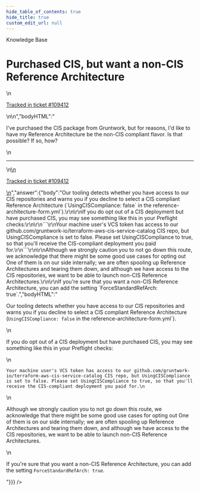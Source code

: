 ```yaml
---
hide_table_of_contents: true
hide_title: true
custom_edit_url: null
---
```



<CenterLayout>
<span className="searchCategory">Knowledge Base</span>
<h1>Purchased CIS, but want a non-CIS Reference Architecture</h1>
<GitHub discussion={{"id":"D_kwDOF8slf84ARJHr","number":575,"author":{"login":"pete0emerson"},"title":"Purchased CIS, but want a non-CIS Reference Architecture","body":"\nI've purchased the CIS package from Gruntwork, but for reasons, I'd like to have my Reference Architecture be the non-CIS compliant flavor. Is that possible? If so, how?\n\n---\n\n<ins datetime=\"2022-10-21T18:40:33Z\">\n  <p><a href=\"https://support.gruntwork.io/hc/requests/109412\">Tracked in ticket #109412</a></p>\n</ins>\n","bodyHTML":"<p dir=\"auto\">I've purchased the CIS package from Gruntwork, but for reasons, I'd like to have my Reference Architecture be the non-CIS compliant flavor. Is that possible? If so, how?</p>\n<hr>\n<ins datetime=\"2022-10-21T18:40:33Z\">\n  <p dir=\"auto\"><a href=\"https://support.gruntwork.io/hc/requests/109412\" rel=\"nofollow\">Tracked in ticket #109412</a></p>\n</ins>","answer":{"body":"Our tooling detects whether you have access to our CIS repositories and warns you if you decline to select a CIS compliant Reference Architecture (`UsingCISCompliance: false` in the reference-architecture-form.yml`).\r\n\r\nIf you do opt out of a CIS deployment but have purchased CIS, you may see something like this in your Preflight checks:\r\n\r\n```\r\nYour machine user's VCS token has access to our github.com/gruntwork-io/terraform-aws-cis-service-catalog CIS repo, but UsingCISCompliance is set to false. Please set UsingCISCompliance to true, so that you'll receive the CIS-compliant deployment you paid for.\r\n```\r\n\r\nAlthough we strongly caution you to not go down this route, we acknowledge that there might be some good use cases for opting out One of them is on our side internally; we are often spooling up Reference Architectures and tearing them down, and although we have access to the CIS repositories, we want to be able to launch non-CIS Reference Architectures.\r\n\r\nIf you're sure that you want a non-CIS Reference Architecture, you can add the setting `ForceStandardRefArch: true`.","bodyHTML":"<p dir=\"auto\">Our tooling detects whether you have access to our CIS repositories and warns you if you decline to select a CIS compliant Reference Architecture (<code class=\"notranslate\">UsingCISCompliance: false</code> in the reference-architecture-form.yml`).</p>\n<p dir=\"auto\">If you do opt out of a CIS deployment but have purchased CIS, you may see something like this in your Preflight checks:</p>\n<div class=\"snippet-clipboard-content notranslate position-relative overflow-auto\" data-snippet-clipboard-copy-content=\"Your machine user's VCS token has access to our github.com/gruntwork-io/terraform-aws-cis-service-catalog CIS repo, but UsingCISCompliance is set to false. Please set UsingCISCompliance to true, so that you'll receive the CIS-compliant deployment you paid for.\"><pre class=\"notranslate\"><code>Your machine user's VCS token has access to our github.com/gruntwork-io/terraform-aws-cis-service-catalog CIS repo, but UsingCISCompliance is set to false. Please set UsingCISCompliance to true, so that you'll receive the CIS-compliant deployment you paid for.\n</code></pre></div>\n<p dir=\"auto\">Although we strongly caution you to not go down this route, we acknowledge that there might be some good use cases for opting out One of them is on our side internally; we are often spooling up Reference Architectures and tearing them down, and although we have access to the CIS repositories, we want to be able to launch non-CIS Reference Architectures.</p>\n<p dir=\"auto\">If you're sure that you want a non-CIS Reference Architecture, you can add the setting <code class=\"notranslate\">ForceStandardRefArch: true</code>.</p>"}}} />

</CenterLayout>
  

<!-- ##DOCS-SOURCER-START
{
  "sourcePlugin": "github-discussions",
  "hash": "acb6e29d6a1eff4cf0d363827fa963e8"
}
##DOCS-SOURCER-END -->
